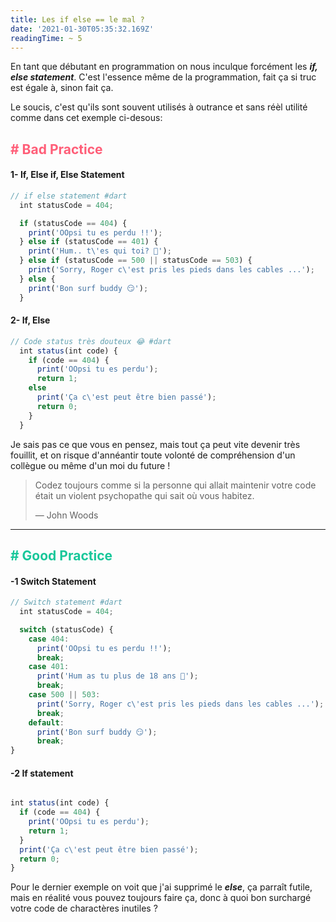 ```yaml
---
title: Les if else == le mal ?
date: '2021-01-30T05:35:32.169Z'
readingTime: ~ 5
---
```


En tant que débutant en programmation on nous inculque forcément les **_if, else statement_**. C'est l'essence même de la programmation, fait ça si truc est égale à, sinon fait ça.

Le soucis, c'est qu'ils sont souvent utilisés à outrance et sans réèl utilité comme dans cet exemple ci-desous:

<h2 style="color: #ff5e78"># Bad Practice</h2>

#### 1-  **If, Else if, Else Statement**

```js
// if else statement #dart
  int statusCode = 404;

  if (statusCode == 404) {
    print('OOpsi tu es perdu !!');
  } else if (statusCode == 401) {
    print('Hum.. t\'es qui toi? 🤭');
  } else if (statusCode == 500 || statusCode == 503) {
    print('Sorry, Roger c\'est pris les pieds dans les cables ...');
  } else {
    print('Bon surf buddy 😏');
  }

```
#### 2- **If, Else**

```js
// Code status très douteux 😂 #dart
  int status(int code) {
    if (code == 404) {
      print('OOpsi tu es perdu');
      return 1;
    else
      print('Ça c\'est peut être bien passé');
      return 0;
    }
  }
```

Je sais pas ce que vous en pensez, mais tout ça peut vite devenir très fouillit, et on risque d'annéantir toute volonté de compréhension d'un collègue ou même d'un moi du future !

>Codez toujours comme si la personne qui allait maintenir votre code était un violent psychopathe qui sait où vous habitez.
>
>― John Woods

---

<h2 style="color: #18C79A"># Good Practice</h2>

#### -1 **Switch Statement**
```js
// Switch statement #dart
  int statusCode = 404;

  switch (statusCode) {
    case 404:
      print('OOpsi tu es perdu !!');
      break;
    case 401:
      print('Hum as tu plus de 18 ans 🤭');
      break;
    case 500 || 503:
      print('Sorry, Roger c\'est pris les pieds dans les cables ...');
      break;
    default:
      print('Bon surf buddy 😏');
      break;
}
```

#### -2 **If statement**

```js

int status(int code) {
  if (code == 404) {
    print('OOpsi tu es perdu');
    return 1;
  }
  print('Ça c\'est peut être bien passé');
  return 0;
}
```

Pour le dernier exemple on voit que j'ai supprimé le ***else***, ça parraît futile, mais en réalité vous pouvez toujours faire ça, donc à quoi bon surchargé votre code de charactères inutiles ?